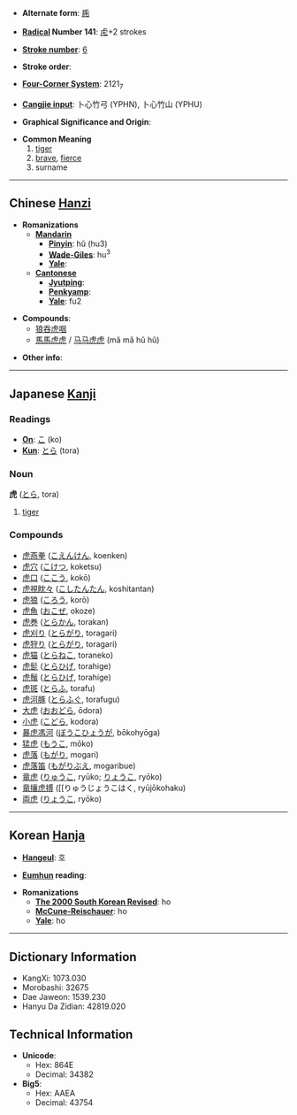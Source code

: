 * '''Alternate form''': [[乕]]

* '''[[Wiktionary:Chinese radical index| Radical]] Number 141''': [[Wiktionary:Chinese radical index 虍|虍]]+2 strokes

* '''[[Wiktionary:Chinese total strokes index|Stroke number]]''': [[Wiktionary:Chinese total strokes index 6|6]]

* '''Stroke order''': 

* '''[[Wiktionary:Chinese four corner index|Four-Corner System]]''': 2121<sub>7</sub>

* '''[[Wiktionary:Chinese Cangjie index|Cangjie input]]''': 卜心竹弓 (YPHN), 卜心竹山 (YPHU)

* '''Graphical Significance and Origin''': 

* '''Common Meaning'''
*#[[tiger]]
*# [[brave]], [[fierce]]
*# surname

----

== Chinese [[Hanzi]] ==

* '''Romanizations'''
** '''[[Mandarin]]'''
*** '''[[Pinyin]]''': hǔ (hu3)
*** '''[[Wade-Giles]]''': hu<sup>3</sup>
*** '''[[Yale]]''': 
** '''[[Cantonese]]'''
*** '''[[Jyutping]]''':
*** '''[[Penkyamp]]''': 
*** '''[[Yale]]''': fu2

* '''Compounds''':
** [[狼吞虎咽]]
** [[馬馬虎虎]] / [[马马虎虎]] (mǎ mǎ hǔ hǔ)

* '''Other info''': 

----

== Japanese [[Kanji]] ==

===Readings===
* '''[[On]]''': [[こ]] (ko)
* '''[[Kun]]''': [[とら]] (tora)
===Noun===
'''虎''' ([[とら]], tora)
#[[tiger]]
===Compounds===
*[[虎燕拳]] ([[こえんけん]], koenken)
*[[虎穴]] ([[こけつ]], koketsu)
*[[虎口]] ([[ここう]], kokō)
*[[虎視眈々]] ([[こしたんたん]], koshitantan)
*[[虎狼]] ([[ころう]], korō)
*[[虎魚]] ([[おこぜ]], okoze)
*[[虎巻]] ([[とらかん]], torakan)
*[[虎刈り]] ([[とらがり]], toragari)
*[[虎狩り]] ([[とらがり]], toragari)
*[[虎猫]] ([[とらねこ]], toraneko)
*[[虎髭]] ([[とらひげ]], torahige)
*[[虎鬚]] ([[とらひげ]], torahige)
*[[虎斑]] ([[とらふ]], torafu)
*[[虎河豚]] ([[とらふぐ]], torafugu)
*[[大虎]] ([[おおどら]], ōdora)
*[[小虎]] ([[こどら]], kodora)
*[[暴虎馮河]] ([[ぼうこひょうが]], bōkohyōga)
*[[猛虎]] ([[もうこ]], mōko)
*[[虎落]] ([[もがり]], mogari)
*[[虎落笛]] ([[もがりぶえ]], mogaribue)
*[[竜虎]] ([[りゅうこ]], ryūko; [[りょうこ]], ryōko)
*[[竜攘虎搏]] ([[りゅうじょうこはく, ryūjōkohaku)
*[[両虎]] ([[りょうこ]], ryōko)
----

== Korean [[Hanja]] ==

* '''[[Hangeul]]''': 호

* '''[[Eumhun]] reading''': 

* '''Romanizations'''
** '''[[The 2000 South Korean Revised Romanization|The 2000 South Korean Revised]]''': ho
** '''[[McCune-Reischauer]]''': ho
** '''[[Yale]]''': ho

----

== Dictionary Information ==

* KangXi: 1073.030
* Morobashi: 32675
* Dae Jaweon: 1539.230
* Hanyu Da Zidian: 42819.020

== Technical Information ==

* '''Unicode''':
** Hex: 864E
** Decimal: 34382
* '''Big5''':
** Hex: AAEA
** Decimal: 43754
